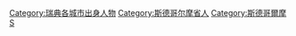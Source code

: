 {{Commonscat|People of Stockholm}}

[[Category:瑞典各城市出身人物|Category:瑞典各城市出身人物]]
[[Category:斯德哥尔摩省人|Category:斯德哥尔摩省人]]
[[Category:斯德哥爾摩|Category:斯德哥爾摩]]
[[Category:各首都人物|S]]